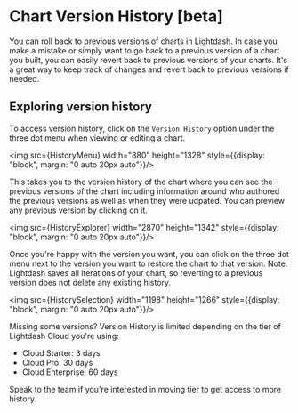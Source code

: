 
# Chart Version History [beta]

You can roll back to previous versions of charts in Lightdash. In case you make a mistake or simply want to go back to a previous version of a chart you built, you can easily revert back to previous versions of your charts. It's a great way to keep track of changes and revert back to previous versions if needed. 


## Exploring version history

To access version history, click on the `Version History` option under the three dot menu when viewing or editing a chart. 

<img src={HistoryMenu} width="880" height="1328" style={{display: "block", margin: "0 auto 20px auto"}}/>

This takes you to the version history of the chart where you can see the previous versions of the chart including information around who authored the previous versions as well as when they were udpated. You can preview any previous version by clicking on it. 

<img src={HistoryExplorer} width="2870" height="1342" style={{display: "block", margin: "0 auto 20px auto"}}/>

Once you're happy with the version you want, you can click on the three dot menu next to the version you want to restore the chart to that version. Note: Lightdash saves all iterations of your chart, so reverting to a previous version does not delete any existing history. 

<img src={HistorySelection} width="1198" height="1266" style={{display: "block", margin: "0 auto 20px auto"}}/>


Missing some versions? Version History is limited depending on the tier of Lightdash Cloud you're using: 
- Cloud Starter: 3 days 
- Cloud Pro: 30 days 
- Cloud Enterprise: 60 days

Speak to the team if you're interested in moving tier to get access to more history. 
























